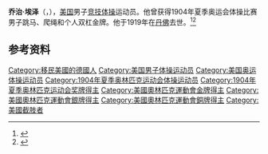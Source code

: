 {{NoteTA|G1=Sports}}
'''乔治·埃泽'''（{{lang-en|George Eyser}}，{{bd|1870年|8月31日|1919年|3月6日}}），[[美国|美国]]男子[[竞技体操|竞技体操]]运动员。他曾获得1904年夏季奥运会体操比赛男子跳马、爬绳和个人双杠金牌。他于1919年在[[丹佛|丹佛]]去世。<ref>{{Cite web|title=George EYSER|url=https://www.olympic.org/george-eyser|accessdate=2021-03-27|work=International Olympic Committee|archive-date=2017-03-25|archive-url=https://web.archive.org/web/20170325012346/https://www.olympic.org/george-eyser}}</ref><ref>{{cite web|url=https://www.olympedia.org/athletes/31317|title=George Eyser|work=Olympedia|accessdate=2021-03-27|archive-date=2021-05-16|archive-url=https://web.archive.org/web/20210516174757/https://www.olympedia.org/athletes/31317}}</ref>

== 参考资料 ==
{{reflist}}

{{奥林匹克运动会体操比赛男子跳马冠军}}
{{奥林匹克运动会体操比赛男子个人双杠冠军}}

{{Authority control}}
{{DEFAULTSORT:Eyser, George}}
[[Category:移民美國的德國人|Category:移民美國的德國人]]
[[Category:美国男子体操运动员|Category:美国男子体操运动员]]
[[Category:美国奥运体操运动员|Category:美国奥运体操运动员]]
[[Category:1904年夏季奥林匹克运动会体操运动员|Category:1904年夏季奥林匹克运动会体操运动员]]
[[Category:1904年夏季奥林匹克运动会奖牌得主|Category:1904年夏季奥林匹克运动会奖牌得主]]
[[Category:美國奧林匹克運動會金牌得主|Category:美國奧林匹克運動會金牌得主]]
[[Category:美國奧林匹克運動會銀牌得主|Category:美國奧林匹克運動會銀牌得主]]
[[Category:美國奧林匹克運動會銅牌得主|Category:美國奧林匹克運動會銅牌得主]]
[[Category:美國截肢者|Category:美國截肢者]]